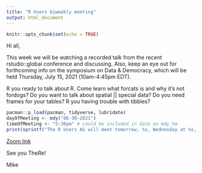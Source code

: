 ```yaml
---
title: "R Users biweekly meeting"
output: html_document
---
```


```r
knitr::opts_chunk$set(echo = TRUE)
```

Hi all,

This week we will be watching a recorded talk from the recent rstudio::global conference and discussing. Also, keep an eye out for forthcoming info on the symposium on Data & Democracy, which will be held Thursday, July 15, 2021 (10am-4:45pm EDT).

R you ready to talk about R. Come learn what forcats is and why it's not fordogs? Do you want to talk about spatial || special data? Do you need frames for your tables? R you having trouble with tibbles? 

```r
pacman::p_load(pacman, tidyverse, lubridate)
dayOfMeeting <- mdy("06-30-2021")
timeOfMeeting <- "5:30pm" # could be included in date as mdy_hm
print(sprintf("The R Users AG will meet tomorrow, %s, Wednesday at %s, to talk about R.", dayOfMeeting, timeOfMeeting))
```

[Zoom link](https://nih.zoomgov.com/j/1611027635?pwd=aW1mWThqYkRoMjZhN1JUR2RVTTJEZz09)

See you TheRe!

Mike
